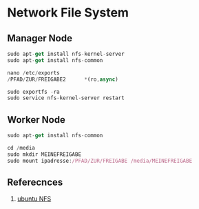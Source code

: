 # Network File System

## Manager Node

``` js copy
sudo apt-get install nfs-kernel-server 
sudo apt-get install nfs-common

nano /etc/exports
/PFAD/ZUR/FREIGABE2      *(ro,async)

sudo exportfs -ra 
sudo service nfs-kernel-server restart
```

## Worker Node
``` js copy
sudo apt-get install nfs-common

cd /media
sudo mkdir MEINEFREIGABE
sudo mount ipadresse:/PFAD/ZUR/FREIGABE /media/MEINEFREIGABE 
```

## Referecnces

1. [ubuntu NFS](https://wiki.ubuntuusers.de/NFS/)